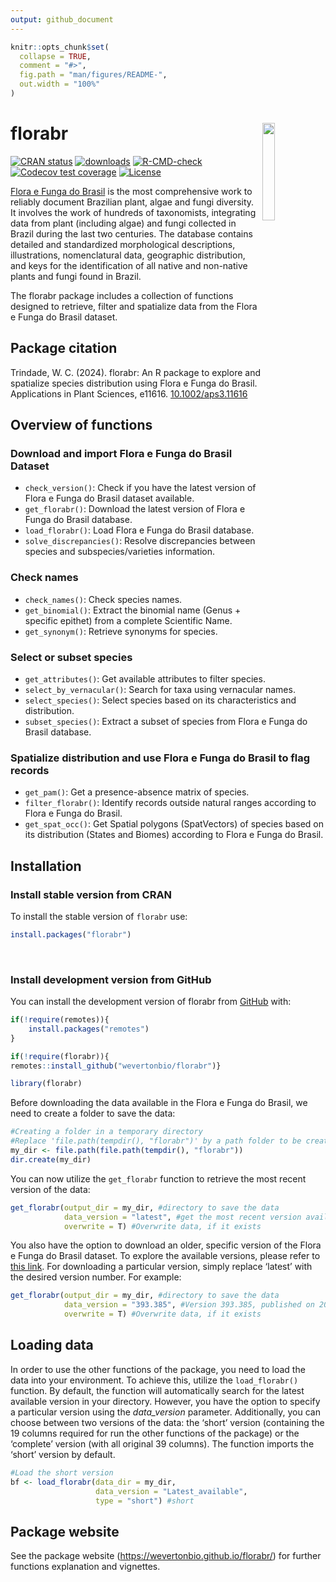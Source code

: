 ```yaml
---
output: github_document
---
```


<!-- README.md is generated from README.Rmd. Please edit that file -->

```r
knitr::opts_chunk$set(
  collapse = TRUE,
  comment = "#>",
  fig.path = "man/figures/README-",
  out.width = "100%"
)
```

# florabr <img src="man/figures/logo.png" align="right" width="20%" height="20%"/>

<!-- badges: start -->
[![CRAN status](https://www.r-pkg.org/badges/version/florabr)](https://CRAN.R-project.org/package=florabr)
[![downloads](https://cranlogs.r-pkg.org/badges/grand-total/florabr)](https://cranlogs.r-pkg.org:443/badges/grand-total/florabr)
[![R-CMD-check](https://github.com/wevertonbio/florabr/actions/workflows/R-CMD-check.yaml/badge.svg)](https://github.com/wevertonbio/florabr/actions/workflows/R-CMD-check.yaml)
[![Codecov test coverage](https://codecov.io/gh/wevertonbio/florabr/branch/main/graph/badge.svg)](https://app.codecov.io/gh/wevertonbio/florabr?branch=main)
[![License](https://img.shields.io/badge/license-GPL%20(%3E=%203)-lightgrey.svg?style=flat)](http://www.gnu.org/licenses/gpl-3.0.html)
<!-- badges: end -->

[Flora e Funga do Brasil](https://floradobrasil.jbrj.gov.br/consulta/) is the most comprehensive work to reliably document Brazilian plant, algae and fungi diversity. It involves the work of hundreds of taxonomists, integrating data from plant (including algae) and fungi collected in Brazil during the last two centuries. The database contains detailed and standardized morphological descriptions, illustrations, nomenclatural data, geographic distribution, and keys for the identification of all native and non-native plants and fungi found in Brazil.

The florabr package includes a collection of functions designed to retrieve, filter and spatialize data from the Flora e Funga do Brasil dataset.

## Package citation
Trindade, W. C. (2024). florabr: An R package to explore and spatialize species distribution using Flora e Funga do Brasil. Applications in Plant Sciences, e11616. [10.1002/aps3.11616](https://doi.org/10.1002/aps3.11616)

## Overview of functions

### Download and import Flora e Funga do Brasil Dataset

-   `check_version()`: Check if you have the latest version of Flora e Funga do Brasil dataset available.
-   `get_florabr()`: Download the latest version of Flora e Funga do Brasil database.
-   `load_florabr()`: Load Flora e Funga do Brasil database.
-   `solve_discrepancies()`: Resolve discrepancies between species and subspecies/varieties information.

### Check names

-   `check_names()`: Check species names.
-   `get_binomial()`: Extract the binomial name (Genus + specific epithet) from a complete Scientific Name.
-   `get_synonym()`: Retrieve synonyms for species.

### Select or subset species

-   `get_attributes()`: Get available attributes to filter species.
-   `select_by_vernacular()`: Search for taxa using vernacular names.
-   `select_species()`: Select species based on its characteristics and distribution.
-   `subset_species()`: Extract a subset of species from Flora e Funga do Brasil database.

### Spatialize distribution and use Flora e Funga do Brasil to flag records

-   `get_pam()`: Get a presence-absence matrix of species.
-   `filter_florabr()`: Identify records outside natural ranges according to Flora e Funga do Brasil.
-   `get_spat_occ()`: Get Spatial polygons (SpatVectors) of species based on its distribution (States and Biomes) according to Flora e Funga do Brasil.

## Installation

### Install stable version from CRAN

To install the stable version of `florabr` use:

``` r
install.packages("florabr")
```

<br>

### Install development  version from GitHub

You can install the development version of florabr from [GitHub](https://github.com/wevertonbio/florabr) with:

``` r
if(!require(remotes)){
    install.packages("remotes")
}

if(!require(florabr)){
remotes::install_github("wevertonbio/florabr")}

library(florabr)
```

Before downloading the data available in the Flora e Funga do Brasil, we need to create a folder to save the data:

``` r
#Creating a folder in a temporary directory
#Replace 'file.path(tempdir(), "florabr")' by a path folder to be create in your computer
my_dir <- file.path(file.path(tempdir(), "florabr"))
dir.create(my_dir)
```

You can now utilize the `get_florabr` function to retrieve the most recent version of the data:

``` r
get_florabr(output_dir = my_dir, #directory to save the data
            data_version = "latest", #get the most recent version available
            overwrite = T) #Overwrite data, if it exists
```

You also have the option to download an older, specific version of the Flora e Funga do Brasil dataset. To explore the available versions, please refer to [this link](https://ipt.jbrj.gov.br/jbrj/resource?r=lista_especies_flora_brasil). For downloading a particular version, simply replace 'latest' with the desired version number. For example:

``` r
get_florabr(output_dir = my_dir, #directory to save the data
            data_version = "393.385", #Version 393.385, published on 2023-07-21
            overwrite = T) #Overwrite data, if it exists
```

## Loading data

In order to use the other functions of the package, you need to load the data into your environment. To achieve this, utilize the `load_florabr()` function. By default, the function will automatically search for the latest available version in your directory. However, you have the option to specify a particular version using the *data_version* parameter. Additionally, you can choose between two versions of the data: the 'short' version (containing the 19 columns required for run the other functions of the package) or the 'complete' version (with all original 39 columns). The function imports the 'short' version by default.

``` r
#Load the short version
bf <- load_florabr(data_dir = my_dir,
                   data_version = "Latest_available",
                   type = "short") #short
```

## Package website

See the package website (<https://wevertonbio.github.io/florabr/>) for further functions explanation and vignettes.
